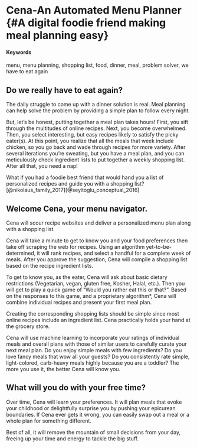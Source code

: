 # Cena-An Automated Menu Planner {#A digital foodie friend making meal planning easy}

#### Keywords {-}

menu, menu planning, shopping list, food, dinner, meal, problem solver, we have to eat again

## Do we really have to eat again?

The daily struggle to come up with a dinner solution is real. Meal planning can help solve the problem by providing a simple plan to follow every night.

But, let's be honest, putting together a meal plan takes hours! First, you sift through the multitudes of online recipes. Next, you become overwhelmed. Then, you select interesting, but easy recipes likely to satisfy the picky eater(s). At this point, you realize that all the meals that week include chicken, so you go back and wade through recipes for more variety.  After several iterations you're sweating, but you have a meal plan, and you can meticulously check ingredient lists to put together a weekly shopping list. After all that, you need a nap! 

What if you had a foodie best friend that would hand you a list of personalized recipes and guide you with a shopping list? [@nikolaus_family_2017][@seyitoglu_conceptual_2016]

## Welcome Cena, your menu navigator.

Cena will scour recipe websites and deliver a personalized menu plan along with a shopping list.  

Cena will take a minute to get to know you and your food preferences then take off scraping the web for recipes.  Using an algorithm yet-to-be-determined, it will rank recipes, and select a handful for a complete week of meals.  After you approve the suggestion, Cena will compile a shopping list based on the recipe ingredient lists.  

To get to know you, as the eater, Cena will ask about basic dietary restrictions (Vegetarian, vegan, gluten free, Kosher, Halal, etc.). Then you will get to play a quick game of "Would you rather eat this or that?". Based on the responses to this game, and a proprietary algorithm*, Cena will combine individual recipes and present your first meal plan. 

Creating the corresponding shopping lists should be simple since most online recipes include an ingredient list.  Cena practically holds your hand at the grocery store. 

Cena will use machine learning to incorporate your ratings of individual meals and overall plans with those of similar users to carefully curate your next meal plan. Do you enjoy simple meals with few ingredients?  Do you love fancy meals that wow all your guests? Do you consistently rate simple, light-colored, carb-heavy meals highly because you are a toddler? The more you use it, the better Cena will know you.


## What will you do with your free time?

Over time, Cena will learn your preferences. It will plan meals that evoke your childhood or delightfully surprise you by pushing your epicurean boundaries. If Cena ever gets it wrong, you can easily swap out a meal or a whole plan for something different.

Best of all, it will remove the mountain of small decisions from your day, freeing up your time and energy to tackle the big stuff. 


